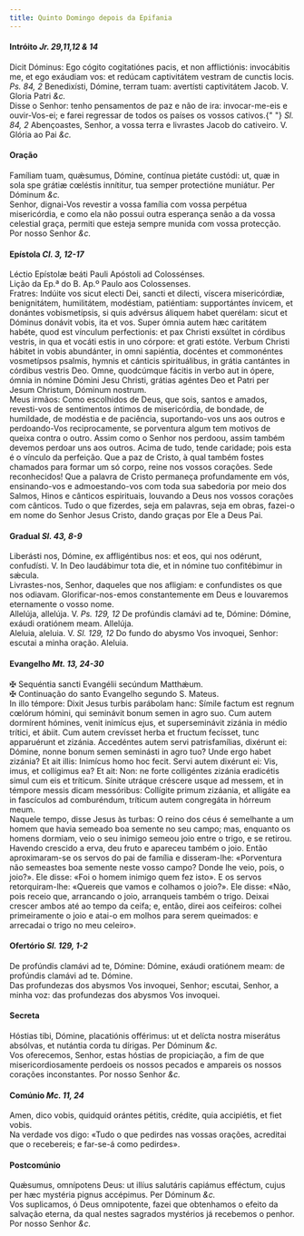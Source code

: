 ```yaml
---
title: Quinto Domingo depois da Epifania
---
```


<h4 class="text-center">
  Intróito <em>Jr. 29,11,12 & 14</em>
</h4>
<div class="container-fluid">
  <div class="row">
    <div class="col-6 dropcaps text-justify">
      Dicit Dóminus: Ego cógito cogitatiónes pacis, et non afflictiónis:
      invocábitis me, et ego exáudiam vos: et redúcam captivitátem vestram de
      cunctis locis. <em>Ps. 84, 2</em> Benedixísti, Dómine, terram tuam:
      avertísti captivitátem Jacob. V. Gloria Patri <em>&c.</em>
    </div>
    <div class="col-6 dropcaps text-justify">
      Disse o Senhor: tenho pensamentos de paz e não de ira: invocar-me-eis e
      ouvir-Vos-ei; e farei regressar de todos os países os vossos cativos.{" "}
      <em>Sl. 84, 2</em> Abençoastes, Senhor, a vossa terra e livrastes Jacob do
      cativeiro. V. Glória ao Pai <em>&c.</em>
    </div>
  </div>
</div>

<h4 class="text-center">Oração</h4>
<div class="container-fluid">
  <div class="row">
    <div class="col-6 dropcaps text-justify">
      Famíliam tuam, quǽsumus, Dómine, contínua pietáte custódi: ut, quæ in sola
      spe grátiæ cœléstis innítitur, tua semper protectióne muniátur. Per
      Dóminum <em>&c.</em>
    </div>
    <div class="col-6 dropcaps text-justify">
      Senhor, dignai-Vos revestir a vossa família com vossa perpétua
      misericórdia, e como ela não possui outra esperança senão a da vossa
      celestial graça, permiti que esteja sempre munida com vossa protecção. Por
      nosso Senhor <em>&c.</em>
    </div>
  </div>
</div>

<h4 class="text-center">
  Epístola <em>Cl. 3, 12-17</em>
</h4>
<div class="container-fluid">
  <div class="row">
    <div class="col-6 text-justify">
      Léctio Epístolæ beáti Pauli Apóstoli ad Colossénses.
    </div>
    <div class="col-6 text-justify">
      Lição da Ep.ª do B. Ap.º Paulo aos Colossenses.
    </div>
    <div class="col-6 dropcaps text-justify">
      Fratres: Indúite vos sicut electi Dei, sancti et dilecti, víscera
      misericórdiæ, benignitátem, humilitátem, modéstiam, patiéntiam:
      supportántes ínvicem, et donántes vobismetípsis, si quis advérsus áliquem
      habet querélam: sicut et Dóminus donávit vobis, ita et vos. Super ómnia
      autem hæc caritátem habéte, quod est vínculum perfectionis: et pax Christi
      exsúltet in córdibus vestris, in qua et vocáti estis in uno córpore: et
      grati estóte. Verbum Christi hábitet in vobis abundánter, in omni
      sapiéntia, docéntes et commonéntes vosmetípsos psalmis, hymnis et cánticis
      spirituálibus, in grátia cantántes in córdibus vestris Deo. Omne,
      quodcúmque fácitis in verbo aut in ópere, ómnia in nómine Dómini Jesu
      Christi, grátias agéntes Deo et Patri per Jesum Christum, Dóminum nostrum.
    </div>
    <div class="col-6 dropcaps text-justify">
      Meus irmãos: Como escolhidos de Deus, que sois, santos e amados,
      revesti-vos de sentimentos íntimos de misericórdia, de bondade, de
      humildade, de modéstia e de paciência, suportando-vos uns aos outros e
      perdoando-Vos reciprocamente, se porventura algum tem motivos de queixa
      contra o outro. Assim como o Senhor nos perdoou, assim também devemos
      perdoar uns aos outros. Acima de tudo, tende caridade; pois esta é o
      vínculo da perfeição. Que a paz de Cristo, à qual também fostes chamados
      para formar um só corpo, reine nos vossos corações. Sede reconhecidos! Que
      a palavra de Cristo permaneça profundamente em vós, ensinando-vos e
      admoestando-vos com toda sua sabedoria por meio dos Salmos, Hinos e
      cânticos espirituais, louvando a Deus nos vossos corações com cânticos.
      Tudo o que fizerdes, seja em palavras, seja em obras, fazei-o em nome do
      Senhor Jesus Cristo, dando graças por Ele a Deus Pai.
    </div>
  </div>
</div>

<h4 class="text-center">
  Gradual <em>Sl. 43, 8-9</em>
</h4>
<div class="container-fluid">
  <div class="row">
    <div class="col-6 dropcaps text-justify">
      Liberásti nos, Dómine, ex affligéntibus nos: et eos, qui nos odérunt,
      confudísti. V. In Deo laudábimur tota die, et in nómine tuo confitébimur
      in sǽcula.
    </div>
    <div class="col-6 dropcaps text-justify">
      Livrastes-nos, Senhor, daqueles que nos afligiam: e confundistes os que
      nos odiavam. Glorificar-nos-emos constantemente em Deus e louvaremos
      eternamente o vosso nome.
    </div>
    <div class="col-6 text-justify">
      Allelúja, allelúja. V. <em>Ps. 129, 12</em> De profúndis clamávi ad te,
      Dómine: Dómine, exáudi oratiónem meam. Allelúja.
    </div>
    <div class="col-6 text-justify">
      Aleluia, aleluia. V. <em>Sl. 129, 12</em> Do fundo do abysmo Vos invoquei,
      Senhor: escutai a minha oração. Aleluia.
    </div>
  </div>
</div>

<h4 class="text-center">
  Evangelho <em>Mt. 13, 24-30</em>
</h4>
<div class="container-fluid">
  <div class="row">
    <div class="col-6 text-justify">
      <span class="text-danger">&#10016;</span> Sequéntia sancti Evangélii
      secúndum Matthǽum.
    </div>
    <div class="col-6 text-justify">
      <span class="text-danger">&#10016;</span> Continuação do santo Evangelho
      segundo S. Mateus.
    </div>
    <div class="col-6 dropcaps text-justify">
      In illo témpore: Dixit Jesus turbis parábolam hanc: Símile factum est
      regnum cœlórum hómini, qui seminávit bonum semen in agro suo. Cum autem
      dormírent hómines, venit inimícus ejus, et superseminávit zizánia in médio
      trítici, et ábiit. Cum autem crevísset herba et fructum fecísset, tunc
      apparuérunt et zizánia. Accedéntes autem servi patrisfamílias, dixérunt
      ei: Dómine, nonne bonum semen seminásti in agro tuo? Unde ergo habet
      zizánia? Et ait illis: Inimícus homo hoc fecit. Servi autem dixérunt ei:
      Vis, imus, et collígimus ea? Et ait: Non: ne forte colligéntes zizánia
      eradicétis simul cum eis et tríticum. Sínite utráque créscere usque ad
      messem, et in témpore messis dicam messóribus: Collígite primum zizáania,
      et alligáte ea in fascículos ad comburéndum, tríticum autem congregáta in
      hórreum meum.
    </div>
    <div class="col-6 dropcaps text-justify">
      Naquele tempo, disse Jesus às turbas: O reino dos céus é semelhante a um
      homem que havia semeado boa semente no seu campo; mas, enquanto os homens
      dormiam, veio o seu inimigo semeou joio entre o trigo, e se retirou.
      Havendo crescido a erva, deu fruto e apareceu também o joio. Então
      aproximaram-se os servos do pai de família e disseram-lhe: «Porventura não
      semeastes boa semente neste vosso campo? Donde lhe veio, pois, o joio?».
      Ele disse: «Foi o homem inimigo quem fez isto». E os servos
      retorquiram-lhe: «Quereis que vamos e colhamos o joio?». Ele disse: «Não,
      pois receio que, arrancando o joio, arranqueis também o trigo. Deixai
      crescer ambos até ao tempo da ceifa; e, então, direi aos ceifeiros: colhei
      primeiramente o joio e atai-o em molhos para serem queimados: e arrecadai
      o trigo no meu celeiro».
    </div>
  </div>
</div>

<h4 class="text-center">
  Ofertório <em>Sl. 129, 1-2</em>
</h4>
<div class="container-fluid">
  <div class="row">
    <div class="col-6 dropcaps text-justify">
      De profúndis clamávi ad te, Dómine: Dómine, exáudi oratiónem meam: de
      profúndis clamávi ad te. Dómine.
    </div>
    <div class="col-6 dropcaps text-justify">
      Das profundezas dos abysmos Vos invoquei, Senhor; escutai, Senhor, a minha
      voz: das profundezas dos abysmos Vos invoquei.
    </div>
  </div>
</div>

<h4 class="text-center">Secreta</h4>
<div class="container-fluid">
  <div class="row">
    <div class="col-6 dropcaps text-justify">
      Hóstias tibi, Dómine, placatiónis offérimus: ut et delícta nostra
      miserátus absólvas, et nutántia corda tu dírigas. Per Dóminum <em>&c.</em>
    </div>
    <div class="col-6 dropcaps text-justify">
      Vos oferecemos, Senhor, estas hóstias de propiciação, a fim de que
      misericordiosamente perdoeis os nossos pecados e ampareis os nossos
      corações inconstantes. Por nosso Senhor <em>&c.</em>
    </div>
  </div>
</div>

<h4 class="text-center">
  Comúnio <em>Mc. 11, 24</em>
</h4>
<div class="container-fluid">
  <div class="row">
    <div class="col-6 dropcaps text-justify">
      Amen, dico vobis, quidquid orántes pétitis, crédite, quia accipiétis, et
      fiet vobis.
    </div>
    <div class="col-6 dropcaps text-justify">
      Na verdade vos digo: «Tudo o que pedirdes nas vossas orações, acreditai
      que o recebereis; e far-se-á como pedirdes».
    </div>
  </div>
</div>

<h4 class="text-center">Postcomúnio</h4>
<div class="container-fluid">
  <div class="row">
    <div class="col-6 dropcaps text-justify">
      Quǽsumus, omnípotens Deus: ut illíus salutáris capiámus efféctum, cujus
      per hæc mystéria pignus accépimus. Per Dóminum <em>&c.</em>
    </div>
    <div class="col-6 dropcaps text-justify">
      Vos suplicamos, ó Deus omnipotente, fazei que obtenhamos o efeito da
      salvação eterna, da qual nestes sagrados mystérios já recebemos o penhor.
      Por nosso Senhor <em>&c.</em>
    </div>
  </div>
</div>

